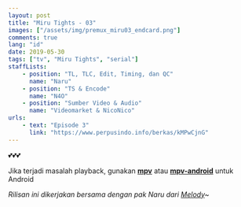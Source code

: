 ```yaml
---
layout: post
title: "Miru Tights - 03"
images: ["/assets/img/premux_miru03_endcard.png"]
comments: true
lang: "id"
date: 2019-05-30
tags: ["tv", "Miru Tights", "serial"]
staffLists:
    - position: "TL, TLC, Edit, Timing, dan QC"
      name: "Naru"
    - position: "TS & Encode"
      name: "N4O"
    - position: "Sumber Video & Audio"
      name: "Videomarket & NicoNico"
urls:
    - text: "Episode 3"
      link: "https://www.perpusindo.info/berkas/kMPwCjnG"
---
```


💕💕💕

Jika terjadi masalah playback, gunakan **[mpv](https://mpv.io/installation/)** atau **[mpv-android](https://play.google.com/store/apps/details?id=is.xyz.mpv&hl=en)** untuk Android

_Rilisan ini dikerjakan bersama dengan pak Naru dari [Melody](https://melodysubs.net/)~_
